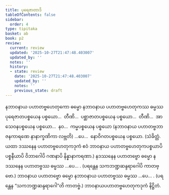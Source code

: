 ```yaml
---
title: ပုရေဇာတာဒိ
tableOfContents: false
sidebar:
  order: 4
type: tipitaka
basket: ab
book: p2
review:
  current: review
  updated: '2025-10-27T21:47:48.403007'
  updated_by: ''
  notes: ''
  history:
  - state: review
    date: '2025-10-27T21:47:48.403007'
    updated_by: ''
    notes: ''
    previous_state: draft
---
```



<ReviewStatus review={frontmatter.review} showDetails={true} />

<HypothesisAnnotation frontmatter={frontmatter} />

<DynamicBreadcrumb />

<Division number="101" book="p2" e="ch" v="38" p="600">

<Paragraph number="4283" book="p2">
နဘာဝနာယ ပဟာတဗ္ဗဟေတုကော ဓမ္မော နဘာဝနာယ ပဟာတဗ္ဗဟေတုကဿ ဓမ္မဿ ပုရေဇာတပစ္စယေန ပစ္စယော…  တီဏိ…  ပစ္ဆာဇာတပစ္စယေန ပစ္စယော…  တီဏိ…  အာသေဝနပစ္စယေန ပစ္စယော…  နဝ…  ကမ္မပစ္စယေန ပစ္စယော (နဘာဝနာယ ပဟာတဗ္ဗဘာဇနကာရဏေ နာနာက္ခဏိကာ လဗ္ဘတိ) …ပေ…  နောဝိဂတပစ္စယေန ပစ္စယော. (သံခိတ္တံ. ယထာ ဒဿနေန ပဟာတဗ္ဗဟေတုကဒုကံ ဧဝံ ဘာဝနာယ ပဟာတဗ္ဗဟေတုကပစ္စယာပိ ပစ္စနီယာပိ ဝိဘာဂေါပိ ဂဏနာပိ နိန္နာနာကရဏာ.)
</Paragraph>

<Paragraph number="4284" book="p2">
နဒဿနေန ပဟာတဗ္ဗော ဓမ္မော နဒဿနေန ပဟာတဗ္ဗဿ ဓမ္မဿ …ပေ… . (ပရန္တေန သကဘဏ္ဍဆန္ဒရာဂေါပိ ကာတဗ္ဗော.)
</Paragraph>

<Paragraph number="4285" book="p2">
ဘာဝနာယ ပဟာတဗ္ဗော ဓမ္မော နဘာဝနာယ ပဟာတဗ္ဗဿ ဓမ္မဿ …ပေ… . (ပရန္တေန “သကဘဏ္ဍဆန္ဒရာဂေါ”တိ ကာတဗ္ဗံ.)

</Paragraph>
</Division>

<Paragraph number="4286" type="center" book="p2">
ဘာဝနာယပဟာတဗ္ဗဟေတုကဒုကံ နိဋ္ဌိတံ.
</Paragraph>